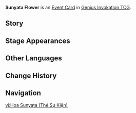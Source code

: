 {{About|the [[Genius Invokation TCG]] [[Event Card]]|the [[Exploration]] mechanic|Sunyata Flower}}
{{Genius Invokation TCG Infobox
|title     = Sunyata Flower
|id        = 332029
|image     = Sunyata Flower Event Card.png
|type      = Event Card
|effect    = Select a card from your Support Zone and discard it. After that, randomly generate 2 Support Cards in your hand.<br>'''During the Round, the next time you play a Support Card:''' Spend 1 less Elemental Die.
|matching  = 0
|source1   = {{Sold By}}
|features  = Sorush
}}
'''Sunyata Flower''' is an [[Event Card]] in [[Genius Invokation TCG]].

==Story==
{{Description|"This vibrant color is the miracle of life's flowing springs."<br>"Abide with me, sing and caper with me, and let us weave eternal joy"...|title=Sunyata Flower}}

==Stage Appearances==
{{Genius Invokation TCG Stage Appearances}}

==Other Languages==
{{Other Languages|Transclude=Sunyata Flower}}

==Change History==
{{Change History|4.4}}

==Navigation==
{{Genius Invokation TCG Navbox|Event Card}}

[[vi:Hoa Sunyata (Thẻ Sự Kiện)]]